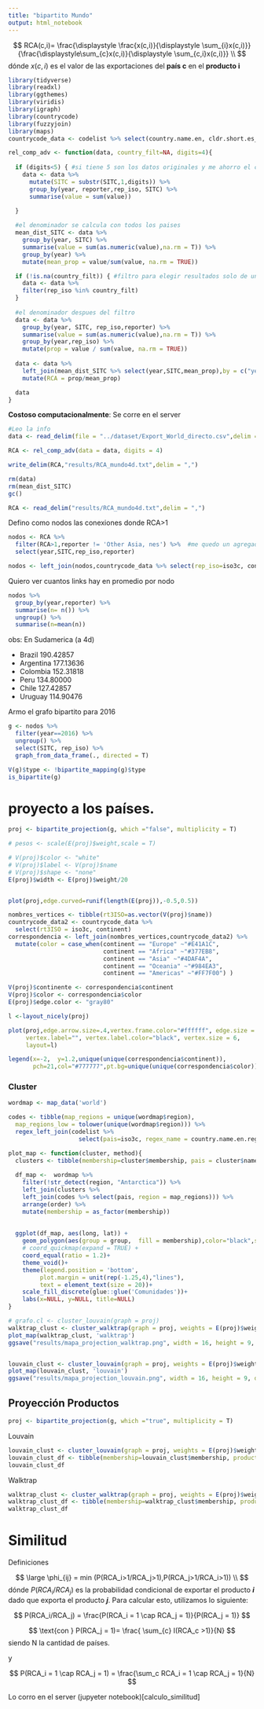 ```yaml
---
title: "bipartito Mundo"
output: html_notebook
---
```



$$
  RCA(c,i)= \frac{\displaystyle \frac{x(c,i)}{\displaystyle \sum_{i}x(c,i)}}{\frac{\displaystyle\sum_{c}x(c,i)}{\displaystyle \sum_{c,i}x(c,i)}}
\\
$$
dónde $x(c,i)$ es el valor de las exportaciones del __país c__ en el __producto i__     



```r
library(tidyverse)
library(readxl)
library(ggthemes)
library(viridis)
library(igraph)
library(countrycode)
library(fuzzyjoin)
library(maps)
countrycode_data <- codelist %>% select(country.name.en, cldr.short.es_ar, cldr.short.en,iso3c,region,continent)

```

```r
rel_comp_adv <- function(data, country_filt=NA, digits=4){
  
  if (digits<5) { #si tiene 5 son los datos originales y me ahorro el calculo
    data <- data %>% 
      mutate(SITC = substr(SITC,1,digits)) %>% 
      group_by(year, reporter,rep_iso, SITC) %>% 
      summarise(value = sum(value))

  }
  
  #el denominador se calcula con todos los paises
  mean_dist_SITC <- data %>%
    group_by(year, SITC) %>% 
    summarise(value = sum(as.numeric(value),na.rm = T)) %>% 
    group_by(year) %>% 
    mutate(mean_prop = value/sum(value, na.rm = TRUE))

  if (!is.na(country_filt)) { #filtro para elegir resultados solo de una seleccion de paises
    data <- data %>% 
    filter(rep_iso %in% country_filt)
  }
  
  #el denominador despues del filtro
  data <- data %>%
    group_by(year, SITC, rep_iso,reporter) %>% 
    summarise(value = sum(as.numeric(value),na.rm = T)) %>% 
    group_by(year,rep_iso) %>% 
    mutate(prop = value / sum(value, na.rm = TRUE))
  
  data <- data %>% 
    left_join(mean_dist_SITC %>% select(year,SITC,mean_prop),by = c("year", "SITC")) %>% 
    mutate(RCA = prop/mean_prop)

  data
}
```

 __Costoso computacionalmente__: Se corre en el server 

```r
#Leo la info
data <- read_delim(file = "../dataset/Export_World_directo.csv",delim = ",")

RCA <- rel_comp_adv(data = data, digits = 4)

write_delim(RCA,"results/RCA_mundo4d.txt",delim = ",")

rm(data)
rm(mean_dist_SITC)
gc()

```

```r
RCA <- read_delim("results/RCA_mundo4d.txt",delim = ",")
```

Defino como nodos las conexiones donde RCA>1
```r
nodos <- RCA %>% 
  filter(RCA>1,reporter != 'Other Asia, nes') %>%  #me quedo un agregado supranacional
  select(year,SITC,rep_iso,reporter)

nodos <- left_join(nodos,countrycode_data %>% select(rep_iso=iso3c, continent, cldr.short.es_ar))

```


Quiero ver cuantos links hay en promedio por nodo
```r
nodos %>% 
  group_by(year,reporter) %>% 
  summarise(n= n()) %>% 
  ungroup() %>%  
  summarise(n=mean(n))
```

obs: En Sudamerica (a 4d)

- Brazil	190.42857			
- Argentina	177.13636			
- Colombia	152.31818			
- Peru	134.80000			
- Chile	127.42857			
- Uruguay	114.90476	


Armo el grafo bipartito para 2016

```r
g <- nodos %>% 
  filter(year==2016) %>% 
  ungroup() %>% 
  select(SITC, rep_iso) %>% 
  graph_from_data_frame(., directed = T)

V(g)$type <- !bipartite_mapping(g)$type
is_bipartite(g)

```


# proyecto a los países.



```r

proj <- bipartite_projection(g, which ="false", multiplicity = T)

# pesos <- scale(E(proj)$weight,scale = T)

# V(proj)$color <- "white"
# V(proj)$label <- V(proj)$name
# V(proj)$shape <- "none"
E(proj)$width <- E(proj)$weight/20


plot(proj,edge.curved=runif(length(E(proj)),-0.5,0.5))

```


```r
nombres_vertices <- tibble(rt3ISO=as.vector(V(proj)$name))
countrycode_data2 <- countrycode_data %>% 
  select(rt3ISO = iso3c, continent)
correspondencia <- left_join(nombres_vertices,countrycode_data2) %>% 
  mutate(color = case_when(continent == "Europe" ~"#E41A1C",
                           continent == "Africa" ~"#377EB8",
                           continent == "Asia" ~"#4DAF4A",
                           continent == "Oceania" ~"#984EA3",
                           continent == "Americas" ~"#FF7F00") )

V(proj)$continente <- correspondencia$continent
V(proj)$color <- correspondencia$color
E(proj)$edge.color <- "gray80"

l <-layout_nicely(proj)

plot(proj,edge.arrow.size=.4,vertex.frame.color="#ffffff", edge.size = .5,
     vertex.label="", vertex.label.color="black", vertex.size = 6, 
     layout=l)

legend(x=-2,  y=1.2,unique(unique(correspondencia$continent)),
       pch=21,col="#777777",pt.bg=unique(unique(correspondencia$color)))

```

### Cluster 


```r
wordmap <- map_data('world')

codes <- tibble(map_regions = unique(wordmap$region),
  map_regions_low = tolower(unique(wordmap$region))) %>% 
  regex_left_join(codelist %>% 
                    select(pais=iso3c, regex_name = country.name.en.regex), by=c(map_regions_low='regex_name'))
```



```r
plot_map <- function(cluster, method){
  clusters <- tibble(membership=cluster$membership, pais = cluster$names)
  
  df_map <-  wordmap %>%
    filter(!str_detect(region, "Antarctica")) %>% 
    left_join(clusters %>% 
    left_join(codes %>% select(pais, region = map_regions))) %>% 
    arrange(order) %>% 
    mutate(membership = as_factor(membership))
  
  
  ggplot(df_map, aes(long, lat)) +
    geom_polygon(aes(group = group,  fill = membership),color="black",size=.1) +
    # coord_quickmap(expand = TRUE) +
    coord_equal(ratio = 1.2)+
    theme_void()+
    theme(legend.position = 'bottom',
         plot.margin = unit(rep(-1.25,4),"lines"),
         text = element_text(size = 20))+
    scale_fill_discrete(glue::glue('Comunidades'))+
    labs(x=NULL, y=NULL, title=NULL)
}
```



```r
# grafo.cl <- cluster_louvain(graph = proj)
walktrap_clust <- cluster_walktrap(graph = proj, weights = E(proj)$weight,steps = 4)
plot_map(walktrap_clust, 'walktrap')
ggsave("results/mapa_projection_walktrap.png", width = 16, height = 9, dpi = 300)


louvain_clust <- cluster_louvain(graph = proj, weights = E(proj)$weight)
plot_map(louvain_clust, 'louvain')
ggsave("results/mapa_projection_louvain.png", width = 16, height = 9, dpi = 300)

```


## Proyección Productos

```r

proj <- bipartite_projection(g, which ="true", multiplicity = T)
```

Louvain

```r
louvain_clust <- cluster_louvain(graph = proj, weights = E(proj)$weight)
louvain_clust_df <- tibble(membership=louvain_clust$membership, producto = louvain_clust$names)
louvain_clust_df
```

Walktrap
```r
walktrap_clust <- cluster_walktrap(graph = proj, weights = E(proj)$weight)
walktrap_clust_df <- tibble(membership=walktrap_clust$membership, producto = walktrap_clust$names)
walktrap_clust_df

```



# Similitud

Definiciones

$$
\large  \phi_{ij} = min (P(RCA_i>1/RCA_j>1),P(RCA_j>1/RCA_i>1))
\\
$$
dónde $P(RCA_i/RCA_j)$ es la probabilidad condicional de exportar el producto ___i___ dado que exporta el producto ___j___. Para calcular esto, utilizamos lo siguiente:



$$
P(RCA_i/RCA_j) = \frac{P(RCA_i = 1 \cap RCA_j = 1)}{P(RCA_j = 1)}
$$

$$
\text{con } P(RCA_j = 1)= \frac{ \sum_{c} I(RCA_c >1)}{N}
$$
siendo N la cantidad de países.

y

$$
P(RCA_i = 1 \cap RCA_j = 1) = \frac{\sum_c RCA_i = 1 \cap RCA_j = 1}{N}
$$






Lo corro en el server (jupyeter notebook)[calculo_similitud]

